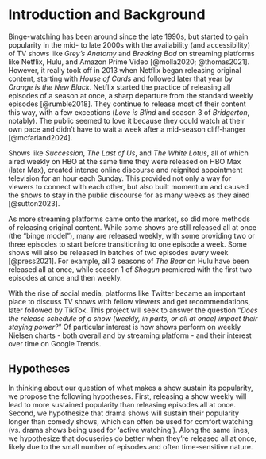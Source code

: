# Introduction and Background

Binge-watching has been around since the late 1990s, but started to gain popularity in the mid- to late 2000s with the availability (and accessibility) of TV shows like *Grey’s Anatomy* and *Breaking Bad* on streaming platforms like Netflix, Hulu, and Amazon Prime Video [@molla2020; @thomas2021]. However, it really took off in 2013 when Netflix began releasing original content, starting with *House of Cards* and followed later that year by *Orange is the New Black*. Netflix started the practice of releasing all episodes of a season at once, a sharp departure from the standard weekly episodes [@rumble2018]. They continue to release most of their content this way, with a few exceptions (*Love is Blind* and season 3 of *Bridgerton*, notably). The public seemed to love it because they could watch at their own pace and didn’t have to wait a week after a mid-season cliff-hanger [@mcfarland2024].

Shows like *Succession*, *The Last of Us*, and *The White Lotus*, all of which aired weekly on HBO at the same time they were released on HBO Max (later Max), created intense online discourse and reignited appointment television for an hour each Sunday. This provided not only a way for viewers to connect with each other, but also built momentum and caused the shows to stay in the public discourse for as many weeks as they aired [@sutton2023].

As more streaming platforms came onto the market, so did more methods of releasing original content. While some shows are still released all at once (the “binge model”), many are released weekly, with some providing two or three episodes to start before transitioning to one episode a week. Some shows will also be released in batches of two episodes every week [@press2021]. For example, all 3 seasons of *The Bear* on Hulu have been released all at once, while season 1 of *Shogun* premiered with the first two episodes at once and then weekly.

With the rise of social media, platforms like Twitter became an important place to discuss TV shows with fellow viewers and get recommendations, later followed by TikTok. This project will seek to answer the question “*Does the release schedule of a show (weekly, in parts, or all at once) impact their staying power?*” Of particular interest is how shows perform on weekly Nielsen charts - both overall and by streaming platform - and their interest over time on Google Trends.

## Hypotheses 

In thinking about our question of what makes a show sustain its popularity, we propose the following hypotheses. First, releasing a show weekly will lead to more sustained popularity than releasing episodes all at once. Second, we hypothesize that drama shows will sustain their popularity longer than comedy shows, which can often be used for comfort watching (vs. drama shows being used for ‘active watching’). Along the same lines, we hypothesize that docuseries do better when they’re released all at once, likely due to the small number of episodes and often time-sensitive nature.